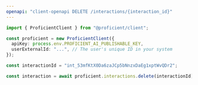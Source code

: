 ```yaml
---
openapi: "client-openapi DELETE /interactions/{interaction_id}"
---
```


<RequestExample>

```ts JavaScript SDK
import { ProficientClient } from "@proficient/client";

const proficient = new ProficientClient({
  apiKey: process.env.PROFICIENT_AI_PUBLISHABLE_KEY,
  userExternalId: "...", // The user's unique ID in your system
});

const interactionId = "int_53mfKtX0Da6zaJCp5bNnzxDaEg1xptWvQDr2";

const interaction = await proficient.interactions.delete(interactionId);
```

</RequestExample>
